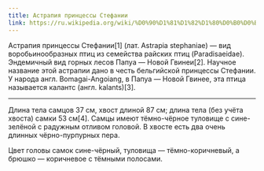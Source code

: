 ```yaml
---
title: Астрапия принцессы Стефании
link: https://ru.wikipedia.org/wiki/%D0%90%D1%81%D1%82%D1%80%D0%B0%D0%BF%D0%B8%D1%8F_%D0%BF%D1%80%D0%B8%D0%BD%D1%86%D0%B5%D1%81%D1%81%D1%8B_%D0%A1%D1%82%D0%B5%D1%84%D0%B0%D0%BD%D0%B8%D0%B8
---
```


Астрапия принцессы Стефании[1] (лат. Astrapia stephaniae) — вид воробьинообразных птиц из семейства райских птиц (Paradisaeidae). Эндемичный вид горных лесов Папуа — Новой Гвинеи[2]. Научное название этой астрапии дано в честь бельгийской принцессы Стефании. У народа англ. Bomagai-Angoiang, в Папуа — Новой Гвинее, эта птица называется калантс (англ. kalants)[3].

---

Длина тела самцов 37 см, хвост длиной 87 см; длина тела (без учёта хвоста) самки 53 см[4]. Самцы имеют тёмно-чёрное туловище с сине-зелёной с радужным отливом головой. В хвосте есть два очень длинных чёрно-пурпурных пера.

Цвет головы самок сине-чёрный, туловища — тёмно-коричневый, а брюшко — коричневое с тёмными полосами.



